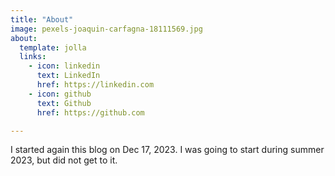 ```yaml
---
title: "About"
image: pexels-joaquin-carfagna-18111569.jpg 
about:
  template: jolla
  links:
    - icon: linkedin
      text: LinkedIn
      href: https://linkedin.com
    - icon: github
      text: Github
      href: https://github.com

---
```


I started again this blog on Dec 17, 2023. 
I was going to start during summer 2023, but did not get to it.

